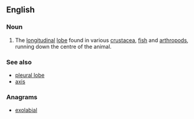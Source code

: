 ==English==

===Noun===
{{en-noun|head=[[axial]] [[lobe]]}}

# {{context|anatomy|lang=en}} The [[longitudinal]] [[lobe]] found in various [[crustacea]], [[fish]] and [[arthropod]]s, running down the centre of the animal. 

===See also===
*[[pleural lobe]]
*[[axis]]

===Anagrams===
* [[exolabial#English|exolabial]]